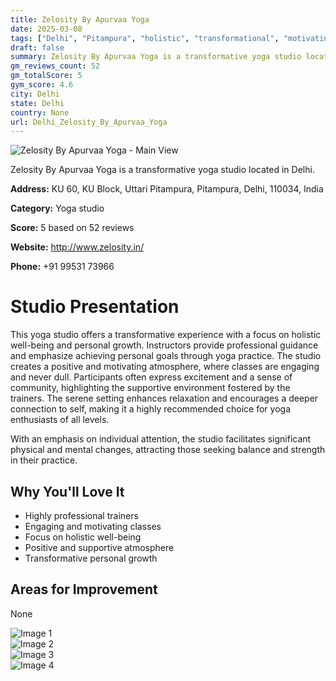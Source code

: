 ```yaml
---
title: Zelosity By Apurvaa Yoga
date: 2025-03-08
tags: ["Delhi", "Pitampura", "holistic", "transformational", "motivating", "serene", "Delhi"]  
draft: false
summary: Zelosity By Apurvaa Yoga is a transformative yoga studio located in Delhi.
gm_reviews_count: 52
gm_totalScore: 5
gym_score: 4.6
city: Delhi
state: Delhi
country: None
url: Delhi_Zelosity_By_Apurvaa_Yoga
---
```


<div className="aspect-[16/9] relative my-8">
  <img 
    src="https://lh5.googleusercontent.com/p/AF1QipNwL2_zJfqqJkElSZqeWqpmAVnQn_ZVMe9OprMW=w1920-h1080-k-no"
    alt="Zelosity By Apurvaa Yoga - Main View"
    className="object-cover absolute inset-0 w-full h-full rounded-lg"
  />
</div>

Zelosity By Apurvaa Yoga is a transformative yoga studio located in Delhi.

**Address:** KU 60, KU Block, Uttari Pitampura, Pitampura, Delhi, 110034, India

**Category:** Yoga studio

**Score:** 5 based on 52 reviews

**Website:** http://www.zelosity.in/

**Phone:** +91 99531 73966

# Studio Presentation

This yoga studio offers a transformative experience with a focus on holistic well-being and personal growth. Instructors provide professional guidance and emphasize achieving personal goals through yoga practice. The studio creates a positive and motivating atmosphere, where classes are engaging and never dull. Participants often express excitement and a sense of community, highlighting the supportive environment fostered by the trainers. The serene setting enhances relaxation and encourages a deeper connection to self, making it a highly recommended choice for yoga enthusiasts of all levels.

With an emphasis on individual attention, the studio facilitates significant physical and mental changes, attracting those seeking balance and strength in their practice.

## Why You'll Love It

- Highly professional trainers
- Engaging and motivating classes
- Focus on holistic well-being
- Positive and supportive atmosphere
- Transformative personal growth

## Areas for Improvement

None

<div className="grid grid-cols-1 xl:grid-cols-2 gap-4 my-8">
<div className="aspect-[4/3] relative"><img src="https://lh3.googleusercontent.com/p/AF1QipM_0vQTMNlMRF06PlYCCgyYDSED3iUAygMjZX6O=w1920-h1080-k-no" alt="Image 1" className="object-cover absolute inset-0 w-full h-full rounded-lg" /></div>
<div className="aspect-[4/3] relative"><img src="https://lh5.googleusercontent.com/p/AF1QipOvzwvlZ_VmOub1Q8lfgCJCsrexXfy8V11--F_F=w1920-h1080-k-no" alt="Image 2" className="object-cover absolute inset-0 w-full h-full rounded-lg" /></div>
<div className="aspect-[4/3] relative"><img src="https://lh5.googleusercontent.com/p/AF1QipMr9iuwHuWHWgeIUjxjOPHFK05zS1pdtUlrzHNl=w1920-h1080-k-no" alt="Image 3" className="object-cover absolute inset-0 w-full h-full rounded-lg" /></div>
<div className="aspect-[4/3] relative"><img src="https://lh5.googleusercontent.com/p/AF1QipPhL9MssjxwpT44Uiw4U3L_GSPu28JLnU99wyqZ=w1920-h1080-k-no" alt="Image 4" className="object-cover absolute inset-0 w-full h-full rounded-lg" /></div>
</div>